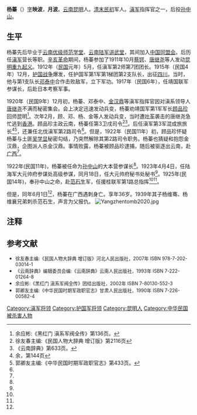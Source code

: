 {{明清人物信息框
|姓名 = 楊蓁
|原名 =
|圖片名稱= 楊蓁.jpg
|圖片大小 =
|圖片說明 =
|最高職務 =
|國家 =
|爵位 =
|籍貫 = 雲南昆明
|族裔 = 
|旗籍 =
|府邸 =
|世系 = 
|字號 = 
|室名 = 
|諡號 =
|出生日期 =
|出生地點 =
|逝世日期 =
|逝世地點 =
|墓葬 =
|配偶 =
|親屬 =
|出身 = 
|經歷 = 
|著作 =
}}
 
'''杨蓁'''（{{bd|1889年||1925年|6月1日}}）[[表字|字]]'''映波'''，'''月波'''。[[云南省|云南]][[昆明市|昆明]]人。[[清末|清末]][[民初|民初]]军人。[[滇军|滇军]]指挥官之一，后投[[孙中山|孙中山]]。

== 生平 ==
杨蓁先后毕业于[[云南优级师范学堂|云南优级师范学堂]]、[[云南陆军讲武堂|云南陆军讲武堂]]，其间加入[[中国同盟会|中国同盟会]]。后历任[[滇军|滇军]]营长等职。[[辛亥革命|辛亥革命]]期间，杨蓁参加了1911年10月[[蔡锷|蔡锷]]、[[唐继尧|唐继尧]]等人发动[[昆明|昆明]][[重九起义|重九起义]]。1912年（[[民国纪元|民国]]元年）5月，任滇军第2师第7团团长。1915年（民国4年）12月，[[护国战争|护国战争]]爆发，任护国军第1军第1梯团第2支队长，出征[[四川省|四川]]。当时，他与第1支队长[[邓泰中|邓泰中]]合作击败敌军，立下军功。1917年（民国6年），任靖国联军参谋长，后赴日本考察军事。

1920年（民国9年）12月初，杨蓁、邓泰中、[[金汉鼎_(滇军)|金汉鼎]]等滇军指挥官因对滇系领导人[[唐继尧|唐继尧]]不满而秘密集会。会上决定迅速发动兵变，杨蓁劝靖国军第1军军长[[顾品珍|顾品珍]]回师昆明<ref>余应彬:《黑红门 滇系军阀全传》第136页。</ref>。次年2月，顾、邓、杨、金等人发动兵变，当时遭[[叶荃|叶荃]]袭击的唐继尧急忙逃到[[香港|香港]]。顾品珍主政云南，杨蓁任第3卫戌司令<ref name=Xu>徐友春主编:《民国人物大辞典 增订版》第2116页</ref><ref name=Cidian>《云南辞典》第633页。</ref>。后任滇军第3军混成旅旅长<ref name=Yu>余，第144页</ref><ref>郭卿友主编:《中华民国时期军政职官志》第433页。</ref>，还兼任北伐滇军第2路司令<ref name=Yu/>。但是，1922年（民国11年）初，顾品珍怀疑杨蓁与土匪[[吴学显|吴学显]]秘密勾结，乃突然解除其第2路司令职务。杨蓁也猜疑和抱怨金汉鼎，企图派人杀金汉鼎。事情败露，杨蓁被顾品珍逮捕，随后被驱逐出云南，赴[[广西省|广西]]<ref name=Yu/>。

1922年(民国11年)，杨蓁被任命为[[孙中山|孙中山]]的大本营参谋长<ref name=Cidian/>。1923年4月4日，任陆海军大元帅府参谋处高级参谋，同月18日，任大元帅府秘书处秘书<ref name=Xu/>。1925年(民国14年)，奉孙中山之命，赴[[范石生|范石生]]军，任援桂联军第1路总指挥<ref name=Xu/><ref name=Cidian/>。

但是，同年6月1日<ref name=Cidian/>，杨蓁在广西遇刺身亡。享年36岁。1939年其子杨维骞、杨维襄兄弟刺杀范石生，声言为父报仇。
[[File:Yangzhentomb2020.jpg|thumb]]

== 注释 ==
{{reflist}}

== 参考文献 ==
* <span style="font-size:90%;">徐友春主编:《民国人物大辞典 增订版》河北人民出版社，2007年 ISBN 978-7-202-03014-1</span>
* <span style="font-size:90%;">《云南辞典》编辑委员会编:《云南辞典》云南人民出版社，1993年 ISBN 7-222-01264-8</span>
* <span style="font-size:90%;">余应彬:《黑红门 滇系军阀全传》团结出版社，2002年 ISBN 7-80130-552-3</span>
* <span style="font-size:90%;">郭卿友主编:《中华民国时期军政职官志》甘肃人民出版社，1990年 ISBN 7-226-00582-4</span>

{{DEFAULTSORT:Yang Zhen}}
[[Category:滇军将领|Category:滇军将领]]
[[Category:护国军将领|Category:护国军将领]]
[[Category:昆明人|Category:昆明人]]
[[Category:中华民国被杀害人物|Category:中华民国被杀害人物]]